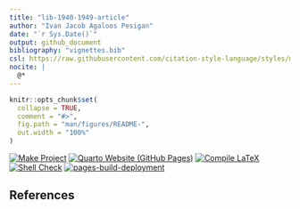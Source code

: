 ```yaml
---
title: "lib-1940-1949-article"
author: "Ivan Jacob Agaloos Pesigan"
date: "`r Sys.Date()`"
output: github_document
bibliography: "vignettes.bib"
csl: https://raw.githubusercontent.com/citation-style-language/styles/master/apa.csl
nocite: |
  @*
---
```


<!-- README.md is generated from .setup/readme/README.Rmd. Please edit that file -->

```r
knitr::opts_chunk$set(
  collapse = TRUE,
  comment = "#>",
  fig.path = "man/figures/README-",
  out.width = "100%"
)
```

<!-- badges: start -->
[![Make Project](https://github.com/ijapesigan/lib-1940-1949-article/actions/workflows/make.yml/badge.svg)](https://github.com/ijapesigan/lib-1940-1949-article/actions/workflows/make.yml)
[![Quarto Website (GitHub Pages)](https://github.com/ijapesigan/lib-1940-1949-article/actions/workflows/quarto-gh-pages.yml/badge.svg)](https://github.com/ijapesigan/lib-1940-1949-article/actions/workflows/quarto-gh-pages.yml)
[![Compile LaTeX](https://github.com/ijapesigan/lib-1940-1949-article/actions/workflows/latex.yml/badge.svg)](https://github.com/ijapesigan/lib-1940-1949-article/actions/workflows/latex.yml)
[![Shell Check](https://github.com/ijapesigan/lib-1940-1949-article/actions/workflows/shellcheck.yml/badge.svg)](https://github.com/ijapesigan/lib-1940-1949-article/actions/workflows/shellcheck.yml)
[![pages-build-deployment](https://github.com/ijapesigan/lib-1940-1949-article/actions/workflows/pages/pages-build-deployment/badge.svg)](https://github.com/ijapesigan/lib-1940-1949-article/actions/workflows/pages/pages-build-deployment)
<!-- badges: end -->

## References
